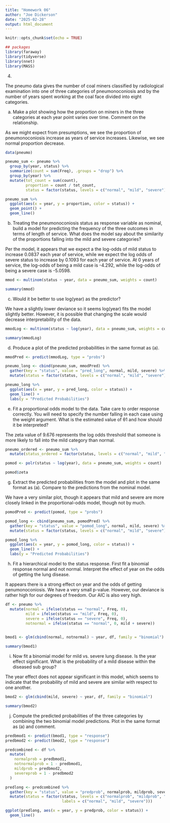 ```yaml
---
title: "Homework 06"
author: "Joe Dickerson"
date: "2025-02-28"
output: html_document
---
```


```r
knitr::opts_chunk$set(echo = TRUE)
```

```r

## packages
library(faraway)
library(tidyverse)
library(nnet)
library(MASS)

```
4.

The pneumo data gives the number of coal miners classified by radiological examination into one of three categories of pneumonoconiosis and by the number of years spent working at the coal face divided into eight categories.

(a) Make a plot showing how the proportion on miners in the three categories at each year point varies over time. Comment on the relationship.

As we might expect from presumptions, we see the proportion of pneumonoconiosis increase as years of service increases. Likewise, we see normal proportion decrease.

```r

data(pneumo)

pneumo_sum <- pneumo %>% 
  group_by(year, status) %>% 
  summarize(count = sum(Freq), .groups = "drop") %>%  
  group_by(year) %>%  
  mutate(tot_count = sum(count),
         proportion = count / tot_count,
         status = factor(status, levels = c("normal", "mild", "severe")))

pneumo_sum %>% 
  ggplot(aes(x = year, y = proportion, color = status)) +
  geom_point() +
  geom_line()

```

(b) Treating the pneumonoconiosis status as response variable as nominal, build a model for predicting the frequency of the three outcomes in terms of length of service. What does the model say about the similarity of the proportions falling into the mild and severe categories?

Per the model, it appears that we expect a the log-odds of mild status to increase 0.0837 each year of service, while we expect the log odds of severe status to increase by 0.1093 for each year of service. At 0 years of service, the log-odds of being a mild case is -4.292, while the log-odds of being a severe case is -5.0598.

```r

mmod <- multinom(status ~ year, data = pneumo_sum, weights = count)

summary(mmod)

```

(c) Would it be better to use log(year) as the predictor? 

We have a slightly lower deviance so it seems log(year) fits the model slightly better. However, it is possible that changing the scale would decrease interpretability of the data.

```r

mmodLog <- multinom(status ~ log(year), data = pneumo_sum, weights = count)

summary(mmodLog)

```

(d) Produce a plot of the predicted probabilities in the same format as (a).


```r

mmodPred <- predict(mmodLog, type = "probs")

pneumo_long <- cbind(pneumo_sum, mmodPred) %>% 
  gather(key = "status", value = "pred_long", normal, mild, severe) %>% 
  mutate(status = factor(status, levels = c("normal", "mild", "severe")))

pneumo_long %>% 
  ggplot(aes(x = year, y = pred_long, color = status)) +
  geom_line() +
  labs(y = "Predicted Probabilities")

```

(e) Fit a proportional odds model to the data. Take care to order response correctly. You will need to specify the number falling in each case using the weight argument. What is the estimated value of θ1 and how should it be interpreted?

The zeta value of 9.676 represents the log odds threshold that someone is more likely to fall into the mild category than normal. 

```r

pneumo_ordered <- pneumo_sum %>% 
  mutate(status_ordered = factor(status, levels = c("normal", "mild", "severe"), ordered = TRUE))

pomod <- polr(status ~ log(year), data = pneumo_sum, weights = count)

pomod$zeta

```

(g) Extract the predicted probabilities from the model and plot in the same format as (a). Compare to the predictions from the nominal model.

We have a very similar plot, though it appears that mild and severe are more closely linked in the proportional-odds model, though not by much.

```r

pomodPred <- predict(pomod, type = "probs")

pomod_long <- cbind(pneumo_sum, pomodPred) %>% 
  gather(key = "status", value = "pomod_long", normal, mild, severe) %>% 
  mutate(status = factor(status, levels = c("normal", "mild", "severe")))

pomod_long %>% 
  ggplot(aes(x = year, y = pomod_long, color = status)) +
  geom_line() +
  labs(y = "Predicted Probabilities")

```

(h) Fit a hierarchical model to the status response. First fit a binomial response normal and not normal. Interpret the effect of year on the odds of getting the lung disease.

It appears there is a strong effect on year and the odds of getting penumonoconiosis. We have a very small p-value. However, our deviance is rather high for our degrees of freedom. Our AIC is also very high.

```r

df <- pneumo %>%
  mutate(normal = ifelse(status == "normal", Freq, 0),
         mild = ifelse(status == "mild", Freq, 0),
         severe = ifelse(status == "severe", Freq, 0),
         notnormal = ifelse(status == "normal", 0, mild + severe))
  

bmod1 <- glm(cbind(normal, notnormal) ~ year, df, family = "binomial")

summary(bmod1)

```

(i) Now fit a binomial model for mild vs. severe lung disease. Is the year effect significant. What is the probability of a mild disease within the diseased sub group?

The year effect does not appear significant in this model, which seems to indicate that the probability of mild and severe are similar with respect to one another. 

```r

bmod2 <- glm(cbind(mild, severe) ~ year, df, family = "binomial")

summary(bmod2)

```

(j) Compute the predicted probabilities of the three categories by combining the two binomial model predictions. Plot in the same format as (a) and comment.

```r

predbmod1 <- predict(bmod1, type = "response")
predbmod2 <- predict(bmod2, type = "response")

predcombined <- df %>%
  mutate(
    normalprob = predbmod1,
    notnormalprob = 1 - predbmod1,
    mildprob = predbmod2,
    severeprob = 1 - predbmod2
  )

predlong <- predcombined %>%
  gather(key = "status", value = "predprob", normalprob, mildprob, severeprob) %>%
  mutate(status = factor(status, levels = c("normalprob", "mildprob", "severeprob"),
                         labels = c("normal", "mild", "severe")))

ggplot(predlong, aes(x = year, y = predprob, color = status)) +
  geom_line()

```

